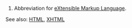 #Abbreviation for [[Extensible Markup Language|eXtensible Markup Language]].

See also:
[[HTML]], [[XHTML]]